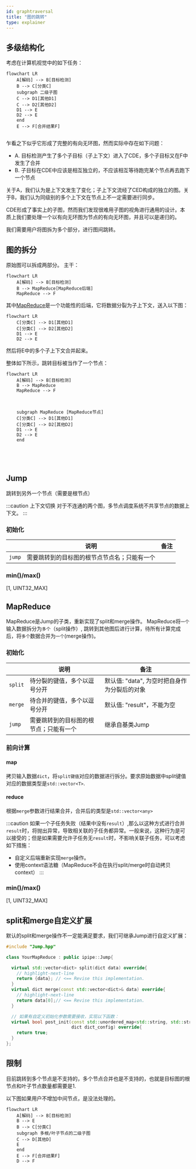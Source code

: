 ```yaml
---
id: graphtraversal
title: "图的跳转"
type: explainer
---
```


## 多级结构化
考虑在计算机视觉中的如下任务：

```mermaid
flowchart LR
    A[解码] --> B[目标检测]
    B --> C[分类C]
    subgraph 二级子图
    C --> D1[其他D1]
    C --> D2[其他D2]
    D1 --> E
    D2 --> E
    end
    E --> F[合并结果F]
    
```

乍看之下似乎它形成了完整的有向无环图，然而实际中存在如下问题：
- A. 目标检测产生了多个子目标（子上下文）进入了CDE，多个子目标又在F中发生了合并
- B. 子目标在CDE中应该是相互独立的，不应该相互等待跑完某个节点再去跑下一个节点

关于A，我们认为是上下文发生了变化；子上下文流经了CED构成的独立的图。关于B，我们认为同级别的多个上下文在节点上不一定需要进行同步。

CDE形成了事实上的子图，然而我们发现很难用子图的视角进行通用的设计。本质上我们要处理一个以有向无环图为节点的有向无环图，并且可以是递归的。

我们需要用户将图拆为多个部分，进行图间跳转。

## 图的拆分
原始图可以拆成两部分。
主干：

```mermaid 主图
flowchart LR
    A[解码] --> B[目标检测]
    B --> MapReduce[MapReduce后端]
    MapReduce --> F
```
其中[MapReduce](#mapreduce)是一个功能性的后端，它将数据分裂为子上下文，送入以下图：

```mermaid 
flowchart LR
    C[分类C] --> D1[其他D1]
    C[分类C] --> D2[其他D2]
    D1 --> E
    D2 --> E
```
然后将E中的多个子上下文合并起来。

整体如下所示，跳转目标被当作了一个节点：

```mermaid 
flowchart LR
    A[解码] --> B[目标检测]
    B --> MapReduce
    MapReduce --> F

   

    subgraph MapReduce [MapReduce节点]
    C[分类C] --> D1[其他D1]
    C[分类C] --> D2[其他D2]
    D1 --> E
    D2 --> E
    end

   

    
```


## Jump
跳转到另外一个节点（需要是根节点）

:::caution 上下文切换
对于不连通的两个图，多节点调度系统不共享节点的数据上下文。
:::

### 初始化

|        | 说明                                        | 备注 |
|--------|-------------------------------------------|------|
| `jump` | 需要跳转到的目标图的根节点节点名；只能有一个 |      |


### min()/max()
[1, UINT32_MAX]

## MapReduce
MapReduce是Jump的子类，重新实现了split和merge操作。
MapReduce将`一个`输入数据拆分为`多个`（split操作）, 跳转到其他图后进行计算，待所有计算完成后，将`多个`数据合并为`一个`(merge操作)。 
### 初始化

|         | 说明                                  | 备注                                         |
|---------|-------------------------------------|--------------------------------------------|
| `split` | 待分裂的键值，多个以逗号分开           | 默认值: "data", 为空时把自身作为分裂后的对象 |
| `merge` | 待合并的键值，多个以逗号分开           | 默认值: "result"，不能为空                    |
| `jump`  | 需要跳转到的目标图的根节点；只能有一个 | 继承自基类Jump                               |


### 前向计算
#### map
拷贝输入数据`dict`，将`split键值`对应的数据进行拆分。要求原始数据中split键值对应的数据类型是`std::vector<T>`.
#### reduce
根据`merge`参数进行结果合并，合并后的类型是`std::vector<any>`

:::caution
如果一个子任务失败（结果中没有`result`）,那么以这种方式进行合并`result`时，将抛出异常，导致相关联的子任务都异常。一般来说，这种行为是可以接受的；但是如果需要允许子任务无`result`时，不影响关联子任务，可以考虑如下措施：
- 自定义后端重新实现`merge`操作。
- 使用context语法糖（MapReduce不会在执行split/merge时自动拷贝context）
:::

### min()/max()
[1, UINT32_MAX]

## split和merge自定义扩展

默认的split和merge操作不一定能满足要求，我们可继承Jump进行自定义扩展：

```cpp
#include "Jump.hpp"

class YourMapReduce : public ipipe::Jump{

  virtual std::vector<dict> split(dict data) override{
    // highlight-next-line
    return {data}; // <== Revise this implementation.
  }
  virtual dict merge(const std::vector<dict>& data) override{
    // highlight-next-line
    return data[0];// <== Revise this implementation.
  }

  // 如果有自定义初始化参数需要接收，实现以下函数：
  virtual bool post_init(const std::unordered_map<std::string, std::string>& config,
                         dict dict_config) override{
    return true;
  }
};
```
## 限制
目前跳转到多个节点是不支持的，多个节点合并也是不支持的，也就是目标图的根节点和叶子节点数量都需要是1.

以下图如果用户不增加中间节点，是没法处理的。

```mermaid
flowchart LR
    A[解码] --> B[目标检测]
    B --> E
    B --> C[分类C]
    subgraph 多根/叶子节点的二级子图
    C --> D[其他D]
    E
    end
    E --> F[合并结果F]
    D --> F
```
 